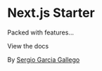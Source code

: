 
# Next.js Starter

Packed with features...

<Link type='block' href='/'>View the docs</Link>

By [Sergio Garcia Gallego](https://sergiogarciagallego.com)
